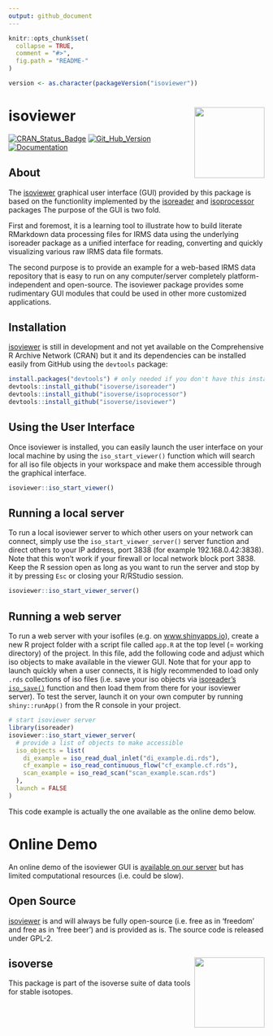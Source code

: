 ```yaml
---
output: github_document
---
```


<!-- README.md is generated from README.Rmd. Please edit that file -->

```r
knitr::opts_chunk$set(
  collapse = TRUE,
  comment = "#>",
  fig.path = "README-"
)

version <- as.character(packageVersion("isoviewer"))
```

# isoviewer <a href='http://isoviewer.isoverse.org'><img src='man/figures/isoviewer_logo_thumb.png' align="right" height="138.5"/></a>

[![CRAN_Status_Badge](http://www.r-pkg.org/badges/version/isoviewer)](https://cran.r-project.org/package=isoviewer)
[![Git_Hub_Version](https://img.shields.io/badge/GitHub-`r version`-orange.svg?style=flat-square)](/commits)
[![Documentation](https://img.shields.io/badge/docs-online-green.svg)](https://isoviewer.isoverse.org)

## About

The [isoviewer](https://isoviewer.isoverse.org) graphical user interface (GUI) provided by this package is based on the functionlity implemented by the [isoreader](https://isoreader.isoverse.org) and [isoprocessor](https://isoprocessor.isoverse.org) packages The purpose of the GUI is two fold.

First and foremost, it is a learning tool to illustrate how to build literate RMarkdown data processing files for IRMS data using the underlying isoreader package as a unified interface for reading, converting and quickly visualizing various raw IRMS data file formats. 

The second purpose is to provide an example for a web-based IRMS data repository that is easy to run on any computer/server completely platform-independent and open-source. The isoviewer package provides some rudimentary GUI modules that could be used in other more customized applications. 

## Installation

[isoviewer](https://kopflab.github.io/isoviewer/) is still in development and not yet available on the Comprehensive R Archive Network (CRAN) but it and its dependencies can be installed easily from GitHub using the `devtools` package:

```r
install.packages("devtools") # only needed if you don't have this installed yet
devtools::install_github("isoverse/isoreader")
devtools::install_github("isoverse/isoprocessor")
devtools::install_github("isoverse/isoviewer")
```

## Using the User Interface

Once isoviewer is installed, you can easily launch the user interface on your local machine by using the `iso_start_viewer()` function which will search for all iso file objects in your workspace and make them accessible through the graphical interface. 

```r
isoviewer::iso_start_viewer()
```

## Running a local server

To run a local isoviewer server to which other users on your network can connect, simply use the `iso_start_viewer_server()` server function and direct others to your IP address, port 3838 (for example 192.168.0.42:3838). Note that this won't work if your firewall or local network block port 3838. Keep the R session open as long as you want to run the server and stop by it by pressing `Esc` or closing your R/RStudio session.

```r
isoviewer::iso_start_viewer_server()
```

## Running a web server

To run a web server with your isofiles (e.g. on [www.shinyapps.io](https://www.shinyapps.io/)), create a new R project folder with a script file called `app.R` at the top level (= working directory) of the project. In this file, add the following code and adjust which iso objects to make available in the viewer GUI. Note that for your app to launch quickly when a user connects, it is higly recommended to load only `.rds` collections of iso files (i.e. save your iso objects via [isoreader's `iso_save()`](https://isoreader.isoverse.org/reference/iso_save.html) function and then load them from there for your isoviewer server). To test the server, launch it on your own computer by running `shiny::runApp()` from the R console in your project. 

```r
# start isoviewer server
library(isoreader)
isoviewer::iso_start_viewer_server(
  # provide a list of objects to make accessible
  iso_objects = list(
    di_example = iso_read_dual_inlet("di_example.di.rds"),
    cf_example = iso_read_continuous_flow("cf_example.cf.rds"),
    scan_example = iso_read_scan("scan_example.scan.rds")
  ),
  launch = FALSE
)
```

This code example is actually the one available as the online demo below.

# Online Demo

An online demo of the isoviewer GUI is [available on our server](https://kopflab.shinyapps.io/isoviewer_demo/) but has limited computational resources (i.e. could be slow).


## Open Source

[isoviewer](http://isoviewer.isoverse.org/) is and will always be fully open-source (i.e. free as in 'freedom' and free as in 'free beer') and is provided as is. The source code is released under GPL-2.

## isoverse <a href='http://www.isoverse.org'><img src='man/figures/isoverse_logo_thumb.png' align="right" height="138.5"/></a>

This package is part of the isoverse suite of data tools for stable isotopes.
